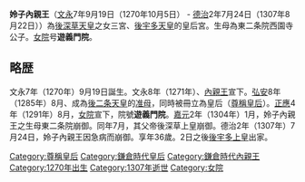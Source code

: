 {{Unreferenced|time=2016-08-19T03:22:28+00:00}} 
{{japanese|japanese=姈子内親王|kana=れいこないしんのう|romaji=Reikonai Shinnō}}

'''姈子內親王'''（[[文永|文永]]7年9月19日（1270年10月5日） - [[德治|德治]]2年7月24日（1307年8月22日））為[[後深草天皇|後深草天皇]]之女三宮、[[後宇多天皇|後宇多天皇]]的皇后宮。生母為東二条院西園寺公子。[[女院|女院]]号'''遊義門院'''。

== 略歴 ==
文永7年（1270年）9月19日誕生。文永8年（1271年）、[[內親王|內親王]]宣下。[[弘安|弘安]]8年（1285年）8月、成為[[後二条天皇|後二条天皇]]的[[准母|准母]]，同時被冊立為皇后（[[尊稱皇后|尊稱皇后]]）。[[正應|正應]]4年（1291年）8月，[[女院|女院]]宣下，院號'''遊義門院'''。[[嘉元|嘉元]]2年（1304年）1月，姈子內親王之生母東二条院崩御。同年7月，其父帝後深草上皇崩御。德治2年（1307年）7月24日，姈子內親王因急病而崩御。享年36歲。2日之後[[後宇多天皇|後宇多上皇]]出家。

{{鎌倉時代皇后}}
[[Category:尊稱皇后|Category:尊稱皇后]]
[[Category:鎌倉時代皇后|Category:鎌倉時代皇后]]
[[Category:鎌倉時代內親王|Category:鎌倉時代內親王]]

[[Category:1270年出生|Category:1270年出生]]
[[Category:1307年逝世|Category:1307年逝世]]
[[Category:女院|Category:女院]]